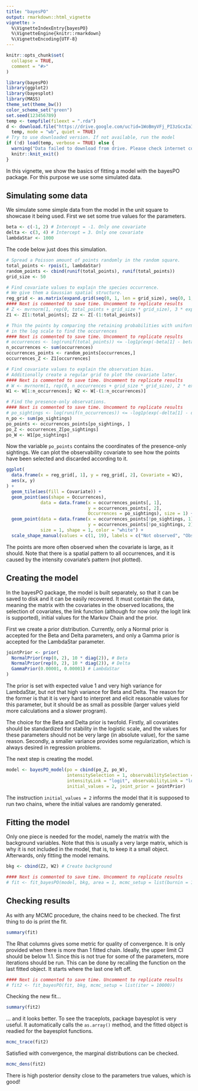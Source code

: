 ```yaml
---
title: "bayesPO"
output: rmarkdown::html_vignette
vignette: >
  %\VignetteIndexEntry{bayesPO}
  %\VignetteEngine{knitr::rmarkdown}
  %\VignetteEncoding{UTF-8}
---
```


```r
knitr::opts_chunk$set(
  collapse = TRUE,
  comment = "#>"
)
```

```r
library(bayesPO)
library(ggplot2)
library(bayesplot)
library(MASS)
theme_set(theme_bw())
color_scheme_set("green")
set.seed(123456789)
temp <- tempfile(fileext = ".rda")
d <- download.file("https://drive.google.com/uc?id=1WoBmyVFj_PI3zGcxIaIvGbRZFUy8_NNU&export=download",
  temp, mode = "wb", quiet = TRUE)
# Try to use downloaded version. If not available, run the model
if (!d) load(temp, verbose = TRUE) else {
  warning("Data failed to download from drive. Please check internet connection and try again.")
  knitr::knit_exit()
}
```

In this vignette, we show the basics of fitting a model with the bayesPO package. For this purpose we use some simulated data.

## Simulating some data

We simulate some simple data from the model in the unit square to showcase it being used. First we set some true values for the parameters.

```r
beta <- c(-1, 2) # Intercept = -1. Only one covariate
delta <- c(3, 4) # Intercept = 3. Only one covariate
lambdaStar <- 1000
```

The code below just does this simulation.

```r
# Spread a Poisson amount of points randomly in the random square.
total_points <- rpois(1, lambdaStar)
random_points <- cbind(runif(total_points), runif(total_points))
grid_size <- 50

# Find covariate values to explain the species occurrence.
# We give them a Gaussian spatial structure.
reg_grid <- as.matrix(expand.grid(seq(0, 1, len = grid_size), seq(0, 1, len = grid_size)))
#### Next is commented to save time. Uncomment to replicate results
# Z <- mvrnorm(1, rep(0, total_points + grid_size * grid_size), 3 * exp(-as.matrix(dist(rbind(random_points, reg_grid))) / 0.2))
Z1 <- Z[1:total_points]; Z2 <- Z[-(1:total_points)]

# Thin the points by comparing the retaining probabilities with uniforms
# in the log scale to find the occurrences
#### Next is commented to save time. Uncomment to replicate results
# occurrences <- log(runif(total_points)) <= -log1p(exp(-beta[1] - beta[2] * Z1))
n_occurrences <- sum(occurrences)
occurrences_points <- random_points[occurrences,]
occurrences_Z <- Z1[occurrences]

# Find covariate values to explain the observation bias.
# Additionally create a regular grid to plot the covariate later.
#### Next is commented to save time. Uncomment to replicate results
# W <- mvrnorm(1, rep(0, n_occurrences + grid_size * grid_size), 2 * exp(-as.matrix(dist(rbind(occurrences_points, reg_grid))) / 0.3))
W1 <- W[1:n_occurrences]; W2 <- W[-(1:n_occurrences)]

# Find the presence-only observations.
#### Next is commented to save time. Uncomment to replicate results
# po_sightings <- log(runif(n_occurrences)) <= -log1p(exp(-delta[1] - delta[2] * W1))
n_po <- sum(po_sightings)
po_points <- occurrences_points[po_sightings, ]
po_Z <- occurrences_Z[po_sightings]
po_W <- W1[po_sightings]
```

Now the variable `po_points` contains the coordinates of the presence-only sightings. We can plot the observability covariate to see how the points have been selected and discarded according to it.

```r
ggplot(
  data.frame(x = reg_grid[, 1], y = reg_grid[, 2], Covariate = W2),
  aes(x, y)
) +
  geom_tile(aes(fill = Covariate)) +
  geom_point(aes(shape = Occurrences),
             data = data.frame(x = occurrences_points[, 1],
                               y = occurrences_points[, 2],
                               Occurrences = po_sightings), size = 1) +
  geom_point(data = data.frame(x = occurrences_points[!po_sightings, 1],
                               y = occurrences_points[!po_sightings, 2]),
             size = 1, shape = 1, color = "white") +
  scale_shape_manual(values = c(1, 19), labels = c("Not observed", "Observed"))
```

The points are more often observed when the covariate is large, as it should. Note that there is a spatial pattern to all occurrences, and it is caused by the intensity covariate's pattern (not plotted).

## Creating the model

In the bayesPO package, the model is built separately, so that it can be saved to disk and it can be easily recovered. It must contain the data, meaning the matrix with the covariates in the observed locations, the selection of covariates, the link function (although for now only the logit link is supported), initial values for the Markov Chain and the prior.

First we create a prior distribution. Currently, only a Normal prior is accepted for the Beta and Delta parameters, and only a Gamma prior is accepted for the LambdaStar parameter.

```r
jointPrior <- prior(
  NormalPrior(rep(0, 2), 10 * diag(2)), # Beta
  NormalPrior(rep(0, 2), 10 * diag(2)), # Delta
  GammaPrior(0.00001, 0.00001) # LambdaStar
)
```

The prior is set with expected value 1 and very high variance for LambdaStar, but not that high variance for Beta and Delta. The reason for the former is that it is very hard to interpret and elicit reasonable values for this parameter, but it should be as small as possible (larger values yield more calculations and a slower program).

The choice for the Beta and Delta prior is twofold. Firstly, all covariates should be standardized for stability in the logistic scale, and the values for these parameters should not be very large (in absolute value), for the same reason. Secondly, a smaller variance provides some regularization, which is always desired in regression problems.

The next step is creating the model.

```r
model <- bayesPO_model(po = cbind(po_Z, po_W),
                       intensitySelection = 1, observabilitySelection = 2,
                       intensityLink = "logit", observabilityLink = "logit",
                       initial_values = 2, joint_prior = jointPrior)
```

The instruction `initial_values = 2` informs the model that it is supposed to run two chains, where the initial values are randomly generated.

## Fitting the model

Only one piece is needed for the model, namely the matrix with the background variables. Note that this is usually a very large matrix, which is why it is not included in the model, that is, to keep it a small object. Afterwards, only fitting the model remains.

```r
bkg <- cbind(Z2, W2) # Create background

#### Next is commented to save time. Uncomment to replicate results
# fit <- fit_bayesPO(model, bkg, area = 1, mcmc_setup = list(burnin = 1000, iter = 2000))
```

## Checking results

As with any MCMC procedure, the chains need to be checked. The first thing to do is print the fit.

```r
summary(fit)
```

The Rhat columns gives some metric for quality of convergence. It is only provided when there is more than 1 fitted chain. Ideally, the upper limit CI should be below 1.1. Since this is not true for some of the parameters, more iterations should be run. This can be done by recalling the function on the last fitted object. It starts where the last one left off.

```r
#### Next is commented to save time. Uncomment to replicate results
# fit2 <- fit_bayesPO(fit, bkg, mcmc_setup = list(iter = 10000))
```

Checking the new fit...

```r
summary(fit2)
```

... and it looks better. To see the traceplots, package bayesplot is very useful. It automatically calls the `as.array()` method, and the fitted object is readied for the bayesplot functions.

```r
mcmc_trace(fit2)
```

Satisfied with convergence, the marginal distributions can be checked.

```r
mcmc_dens(fit2)
```

There is high posterior density close to the parameters true values, which is good!
